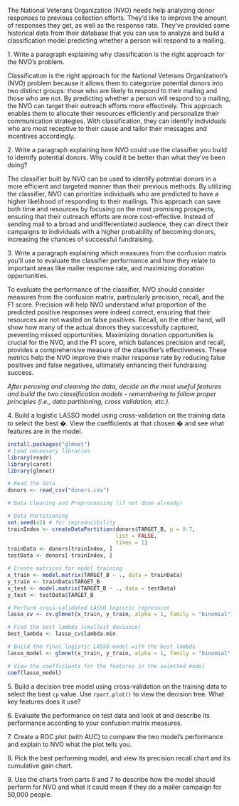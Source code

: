 The National Veterans Organization (NVO) needs help analyzing donor responses to previous collection efforts. They'd like to improve the amount of responses they get, as well as the response rate. They've provided some historical data from their database that you can use to analyze and build a classification model predicting whether a person will respond to a mailing.  

1\. Write a paragraph explaining why classification is the right approach for the NVO's problem.

Classification is the right approach for the National Veterans Organization's (NVO) problem because it allows them to categorize potential donors into two distinct groups: those who are likely to respond to their mailing and those who are not. By predicting whether a person will respond to a mailing, the NVO can target their outreach efforts more effectively. This approach enables them to allocate their resources efficiently and personalize their communication strategies. With classification, they can identify individuals who are most receptive to their cause and tailor their messages and incentives accordingly.

2\. Write a paragraph explaining how NVO could use the classifier you build to identify potential donors. Why could it be better than what they've been doing?

The classifier built by NVO can be used to identify potential donors in a more efficient and targeted manner than their previous methods. By utilizing the classifier, NVO can prioritize individuals who are predicted to have a higher likelihood of responding to their mailings. This approach can save both time and resources by focusing on the most promising prospects, ensuring that their outreach efforts are more cost-effective. Instead of sending mail to a broad and undifferentiated audience, they can direct their campaigns to individuals with a higher probability of becoming donors, increasing the chances of successful fundraising.

3\. Write a paragraph explaining which measures from the confusion matrix you'll use to evaluate the classifier performance and how they relate to important areas like mailer response rate, and maximizing donation opportunities.

To evaluate the performance of the classifier, NVO should consider measures from the confusion matrix, particularly precision, recall, and the F1 score. Precision will help NVO understand what proportion of the predicted positive responses were indeed correct, ensuring that their resources are not wasted on false positives. Recall, on the other hand, will show how many of the actual donors they successfully captured, preventing missed opportunities. Maximizing donation opportunities is crucial for the NVO, and the F1 score, which balances precision and recall, provides a comprehensive measure of the classifier's effectiveness. These metrics help the NVO improve their mailer response rate by reducing false positives and false negatives, ultimately enhancing their fundraising success.

*After perusing and cleaning the data, decide on the most useful features and build the two classification models - remembering to follow proper principles (i.e., data partitioning, cross validation, etc.).*

4\. Build a logistic LASSO model using cross-validation on the training data to select the best �. View the coefficients at that chosen � and see what features are in the model.

```r

install.packages("glmnet")
# Load necessary libraries
library(readr)
library(caret)
library(glmnet)

# Read the data
donors <- read_csv("donors.csv")

# Data Cleaning and Preprocessing (if not done already)

# Data Partitioning
set.seed(42) # for reproducibility
trainIndex <- createDataPartition(donors$TARGET_B, p = 0.7, 
                                  list = FALSE,
                                  times = 1)
trainData <- donors[trainIndex, ]
testData <- donors[-trainIndex, ]

# Create matrices for model training
x_train <- model.matrix(TARGET_B ~ ., data = trainData)
y_train <- trainData$TARGET_B
x_test <- model.matrix(TARGET_B ~ ., data = testData)
y_test <- testData$TARGET_B

# Perform cross-validated LASSO logistic regression
lasso_cv <- cv.glmnet(x_train, y_train, alpha = 1, family = "binomial")

# Find the best lambda (smallest deviance)
best_lambda <- lasso_cv$lambda.min

# Build the final logistic LASSO model with the best lambda
lasso_model <- glmnet(x_train, y_train, alpha = 1, family = "binomial", lambda = best_lambda)

# View the coefficients for the features in the selected model
coef(lasso_model)
```

5\. Build a decision tree model using cross-validation on the training data to select the best `cp` value. Use `rpart.plot()` to view the decision tree. What key features does it use?

6\. Evaluate the performance on test data and look at and describe its performance according to your confusion matrix measures.

7\. Create a ROC plot (with AUC) to compare the two model's performance and explain to NVO what the plot tells you.

8\. Pick the best performing model, and view its precision recall chart and its cumulative gain chart.

9\. Use the charts from parts 6 and 7 to describe how the model should perform for NVO and what it could mean if they do a mailer campaign for 50,000 people.

